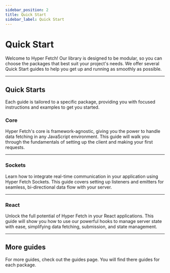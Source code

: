 ```yaml
---
sidebar_position: 2
title: Quick Start
sidebar_label: Quick Start
---
```


# Quick Start

Welcome to Hyper Fetch! Our library is designed to be modular, so you can choose the packages that best suit your
project's needs. We offer several Quick Start guides to help you get up and running as smoothly as possible.

---

## Quick Starts

Each guide is tailored to a specific package, providing you with focused instructions and examples to get you started.

### Core

Hyper Fetch's core is framework-agnostic, giving you the power to handle data fetching in any JavaScript environment.
This guide will walk you through the fundamentals of setting up the client and making your first requests.

<LinkCard
  title="Core Quick Start"
  description="Learn the fundamentals of the framework-agnostic core."
  href="/docs/core/quick-start"
/>

---

### Sockets

Learn how to integrate real-time communication in your application using Hyper Fetch Sockets. This guide covers setting
up listeners and emitters for seamless, bi-directional data flow with your server.

<LinkCard
  title="Sockets Quick Start"
  description="Integrate real-time communication with Sockets."
  href="/docs/sockets/quick-start"
/>

---

### React

Unlock the full potential of Hyper Fetch in your React applications. This guide will show you how to use our powerful
hooks to manage server state with ease, simplifying data fetching, submission, and state management.

<LinkCard
  title="React Quick Start"
  description="Leverage powerful hooks for data fetching in React."
  href="/docs/react/quick-start"
/>

---

## More guides

For more guides, check out the guides page. You will find there guides for each package.

<LinkCard
  type="guides"
  title="Guides"
  description="More guides for each package."
  href="/docs/guides/getting-started"
/>
